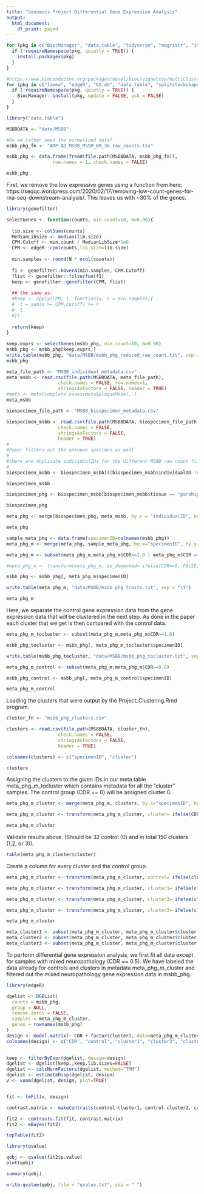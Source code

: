 ---
title: "Genomics Project Differential Gene Expression Analysis"
output:
  html_document:
    df_print: paged
---
```{r}
for (pkg in c("BiocManager", "data.table", "tidyverse", "magrittr", "impute")) {
  if (!requireNamespace(pkg, quietly = TRUE)) {
    install.packages(pkg)
  }
}

#https://www.bioconductor.org/packages/devel/bioc/vignettes/multiClust/inst/doc/multiClust.html
for (pkg in c("limma", "edgeR", "GO.db", "data.table", "splitstackshape", "multiClust", "qvalue", "genefilter")) {
  if (!requireNamespace(pkg, quietly = TRUE)) {
    BiocManager::install(pkg, update = FALSE, ask = FALSE)
  }
}


```

```{r}
library("data.table")

MSBBDATA <- "data/MSBB"

#Do we rather need the normalized data?
msbb_phg_fn <- "AMP-AD_MSBB_MSSM_BM_36.raw_counts.tsv"

msbb_phg <- data.frame(fread(file.path(MSBBDATA, msbb_phg_fn)),
                 row.names = 1, check.names = FALSE)

msbb_phg
```
First, we remove the low expressive genes using a function from here: https://seqqc.wordpress.com/2020/02/17/removing-low-count-genes-for-rna-seq-downstream-analysis/.
This leaves us with ~30% of the genes.

```{r}
library(genefilter)

selectGenes <- function(counts, min.count=10, N=0.90){
 
  lib.size <- colSums(counts)
  MedianLibSize <- median(lib.size)
  CPM.Cutoff <- min.count / MedianLibSize*1e6
  CPM <- edgeR::cpm(counts,lib.size=lib.size)
 
  min.samples <- round(N * ncol(counts))
 
  f1 <- genefilter::kOverA(min.samples, CPM.Cutoff)
  flist <- genefilter::filterfun(f1)
  keep <- genefilter::genefilter(CPM, flist)
 
  ## the same as:
  #keep <- apply(CPM, 1, function(x, n = min.samples){
  #  t = sum(x >= CPM.Cutoff) >= n
  #  t
  #})
 
  return(keep)
}
 
keep.exprs <- selectGenes(msbb_phg, min.count=10, N=0.90)
msbb_phg <- msbb_phg[keep.exprs,]
write.table(msbb_phg, "data/MSBB/msbb_phg_reduced_raw_count.txt", sep = "\t")
msbb_phg
```


```{r}
meta_file_path <- "MSBB_individual_metadata.csv"
meta_msbb <- read.csv(file.path(MSBBDATA, meta_file_path),
                   check.names = FALSE, row.names=1,
                   stringsAsFactors = FALSE, header = TRUE)
#meta <- meta[complete.cases(meta$plaqueMean), ]
meta_msbb
```

```{r}
biospecimen_file_path <- "MSBB_biospecimen_metadata.csv"

biospecimen_msbb <- read.csv(file.path(MSBBDATA, biospecimen_file_path),
                   check.names = FALSE,
                   stringsAsFactors = FALSE, 
                   header = TRUE)
#
#Paper filters out the unknown specimen as well
#
#there are duplicate individualIDs for the different MSBB raw count files
#
biospecimen_msbb <- biospecimen_msbb[((biospecimen_msbb$individualID != "")&(biospecimen_msbb$individualID != "Unknown")),]

biospecimen_msbb
```


```{r}
biospecimen_phg <- biospecimen_msbb[biospecimen_msbb$tissue == "parahippocampal gyrus",]

biospecimen_phg
```

```{r}
meta_phg <- merge(biospecimen_phg, meta_msbb, by.x = "individualID", by.y=0)

meta_phg
```
```{r}
sample_meta_phg <- data.frame(specimenID=colnames(msbb_phg))
meta_phg_m <- merge(meta_phg, sample_meta_phg, by.x="specimenID", by.y="specimenID")

meta_phg_m <- subset(meta_phg_m,meta_phg_m$CDR>=1.0 | meta_phg_m$CDR == 0)

#meta_phg_m <- transform(meta_phg_m, is_demented= ifelse(CDR==0, FALSE, TRUE))

msbb_phg <- msbb_phg[, meta_phg_m$specimenID]

write.table(meta_phg_m, "data/MSBB/msbb_phg_traits.txt", sep = "\t")

meta_phg_m
```
Here, we separate the control gene expression data from the gene expression data that will be clustered in the next step. As done in the paper each cluster that we get is then compared with the control data.

```{r}
meta_phg_m_tocluster <- subset(meta_phg_m,meta_phg_m$CDR>=1.0)

msbb_phg_tocluster <- msbb_phg[, meta_phg_m_tocluster$specimenID]

write.table(msbb_phg_tocluster, "data/MSBB/msbb_phg_tocluster.txt", sep = "\t")

meta_phg_m_control <- subset(meta_phg_m,meta_phg_m$CDR==0.0)

msbb_phg_control <- msbb_phg[, meta_phg_m_control$specimenID]

meta_phg_m_control
```


Loading the clusters that were output by the Project_Clustering.Rmd program.
```{r}
cluster_fn <- "msbb_phg_clusters.csv"

clusters <- read.csv(file.path(MSBBDATA, cluster_fn),
                   check.names = FALSE,
                   stringsAsFactors = FALSE, 
                   header = TRUE)

colnames(clusters) <- c("specimenID", "cluster")

clusters
```
Assigning the clusters to the given IDs in our meta table meta_phg_m_tocluster which contains metadata for all the "cluster" samples. The control group (CDR == 0) will be assigned cluster 0.
```{r}
meta_phg_m_cluster <- merge(meta_phg_m, clusters, by.x="specimenID", by.y="specimenID", all.x = TRUE)

meta_phg_m_cluster <- transform(meta_phg_m_cluster, cluster= ifelse(CDR==0, 0, cluster))

meta_phg_m_cluster
```
Validate results above. (Should be 32 control (0) and in total 150 clusters (1,2, or 3)).
```{r}
table(meta_phg_m_cluster$cluster)
```
Create a column for every cluster and the control group.
```{r}
meta_phg_m_cluster <- transform(meta_phg_m_cluster, control= ifelse(cluster==0, 1, 0))

meta_phg_m_cluster <- transform(meta_phg_m_cluster, cluster1= ifelse(cluster==1, 1, 0))

meta_phg_m_cluster <- transform(meta_phg_m_cluster, cluster2= ifelse(cluster==2, 1, 0))

meta_phg_m_cluster <- transform(meta_phg_m_cluster, cluster3= ifelse(cluster==3, 1, 0))

meta_phg_m_cluster
```


```{r}
meta_cluster1 <- subset(meta_phg_m_cluster, meta_phg_m_cluster$cluster == 1)
meta_cluster2 <- subset(meta_phg_m_cluster, meta_phg_m_cluster$cluster == 2)
meta_cluster3 <- subset(meta_phg_m_cluster, meta_phg_m_cluster$cluster == 3)
```
To perform differential gene expression analysis, we first fit all data except for samples with mixed neuropathology (CDR == 0.5). We have labeled the data already for controls and clusters in metadata meta_phg_m_cluster and filtered out the mixed neuropathology gene expression data in msbb_phg.
```{r}
library(edgeR)

dgelist <- DGEList(
  counts = msbb_phg,
  group = NULL,
  remove.zeros = FALSE,
  samples = meta_phg_m_cluster,
  genes = rownames(msbb_phg)
)
design <- model.matrix(~ CDR + factor(cluster), data=meta_phg_m_cluster)
colnames(design) <- c("CDR", "control", "cluster1", "cluster2", "cluster3")

 
keep <- filterByExpr(dgelist, design=design)
dgelist <- dgelist[keep,,keep.lib.sizes=FALSE]
dgelist <- calcNormFactors(dgelist, method="TMM")
dgelist <- estimateDisp(dgelist, design)
v <- voom(dgelist, design, plot=TRUE)


fit <- lmFit(v, design)
```

```{r}
contrast.matrix <- makeContrasts(control-cluster1, control-cluster2, control-cluster3, levels=design) 

fit2 <- contrasts.fit(fit, contrast.matrix)
fit2 <- eBayes(fit2)

topTable(fit2)
```
```{r}
library(qvalue)

qobj <- qvalue(fit2$p.value)
plot(qobj)
```

```{r}
summary(qobj)
```
```{r}
write.qvalue(qobj, file = "qvalue.txt", sep = " ")
```


